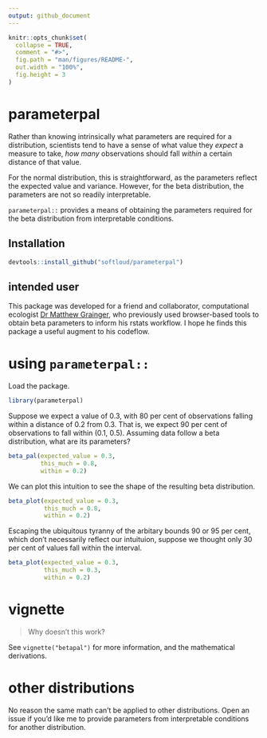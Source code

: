 ```yaml
---
output: github_document
---
```


<!-- README.md is generated from README.Rmd. Please edit that file -->

```r
knitr::opts_chunk$set(
  collapse = TRUE,
  comment = "#>",
  fig.path = "man/figures/README-",
  out.width = "100%",
  fig.height = 3
)
```

# parameterpal

<!-- badges: start -->
<!-- badges: end -->

Rather than knowing intrinsically what parameters are required for a distribution, scientists tend to have a sense of what value they *expect* a measure to take, *how many* observations should fall *within* a certain distance of that value. 

For the normal distribution, this is straightforward, as the parameters reflect the expected value and variance. However, for the beta distribution, the parameters are not so readily interpretable. 

`parameterpal::` provides a means of obtaining the parameters required  for the beta distribution from interpretable conditions. 

## Installation

```r
devtools::install_github("softloud/parameterpal")

```

## intended user

This package was developed for a friend and collaborator, computational ecologist [Dr Matthew Grainger](https://github.com/DrMattG), who previously used browser-based tools to obtain beta parameters to inform his rstats workflow. I hope he finds this package a useful augment to his codeflow. 

# using `parameterpal::` 

Load the package.

```r
library(parameterpal)
```


Suppose we expect a value of 0.3, with 80 per cent of observations falling within a distance of 0.2 from 0.3. That is, we expect 90 per cent of observations to fall within (0.1, 0.5). Assuming data follow a beta distribution, what are its parameters? 

```r

beta_pal(expected_value = 0.3,
         this_much = 0.8,
         within = 0.2)

```

We can plot this intuition to see the shape of the resulting beta distribution.

```r
beta_plot(expected_value = 0.3,
          this_much = 0.8,
          within = 0.2)

```

Escaping the ubiquitous tyranny of the arbitary bounds 90 or 95 per cent, which don't necessarily reflect our intuituion, suppose we thought only 30 per cent of values fall within the interval. 

```r
beta_plot(expected_value = 0.3,
          this_much = 0.3,
          within = 0.2)

```

# vignette

> Why doesn't this work?

See `vignette("betapal")` for more information, and the mathematical derivations.


# other distributions

No reason the same math can't be applied to other distributions. Open an issue if you'd like me to provide parameters from interpretable conditions for another distribution.
